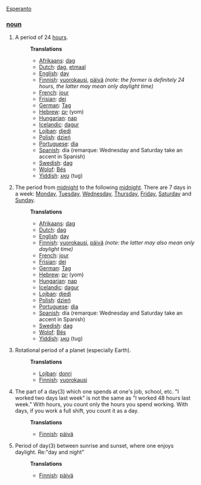 [[Esperanto]]

===[[noun]]===
#A period of 24 [[hour]]s.
#:'''Translations'''
#:*[[Afrikaans]]: [[dag]]
#:*[[Dutch]]: [[dag]], [[etmaal]]
#:*[[English]]: [[day]]
#:*[[Finnish]]: [[vuorokausi]], [[päivä]] ''(note: the former is definitely 24 hours, the latter may mean only daylight time)''
#:*[[French]]: [[jour]]
#:*[[Frisian]]: [[dei]]
#:*[[German]]: [[Tag]]
#:*[[Hebrew]]: [[יום]] (yom)
#:*[[Hungarian]]: [[nap]]
#:*[[Icelandic]]: [[dagur]]
#:*[[Lojban]]: [[djedi]]
#:*[[Polish]]: [[dzień]]
#:*[[Portuguese]]: [[dia]]
#:*[[Spanish]]: día (remarque: Wednesday and Saturday take an accent in Spanish)
#:*[[Swedish]]: [[dag]]
#:*[[Wolof]]: [[Bés]]
#:*[[Yiddish]]: [[טאָג]] (tug)
#The period from [[midnight]] to the following [[midnight]]. There are 7 days in a week: [[Monday]], [[Tuesday]], [[Wednesday]], [[Thursday]], [[Friday]], [[Saturday]] and [[Sunday]].
#:'''Translations'''
#:*[[Afrikaans]]: [[dag]]
#:*[[Dutch]]: [[dag]]
#:*[[English]]: [[day]]
#:*[[Finnish]]: [[vuorokausi]], [[päivä]] ''(note: the latter may also mean only daylight time)''
#:*[[French]]: [[jour]]
#:*[[Frisian]]: [[dei]]
#:*[[German]]: [[Tag]]
#:*[[Hebrew]]: [[יום]] (yom)
#:*[[Hungarian]]: [[nap]]
#:*[[Icelandic]]: [[dagur]]
#:*[[Lojban]]: [[djedi]]
#:*[[Polish]]: [[dzień]]
#:*[[Portuguese]]: [[dia]]
#:*[[Spanish]]: día (remarque: Wednesday and Saturday take an accent in Spanish)
#:*[[Swedish]]: [[dag]]
#:*[[Wolof]]: [[Bés]]
#:*[[Yiddish]]: [[טאָג]] (tug)
#Rotational period of a planet (especially Earth).
#:'''Translations'''
#:*[[Lojban]]: [[donri]]
#:*[[Finnish]]: [[vuorokausi]]
#The part of a day(3) which one spends at one's job, school, etc. "I worked two days last week" is not the same as "I worked 48 hours last week." With hours, you count only the hours you spend working. With days, if you work a full shift, you count it as a day.
#:'''Translations'''
#:*[[Finnish]]: [[päivä]]
#Period of day(3) between sunrise and sunset, where one enjoys daylight. Re:"day and night"
#:'''Translations'''
#:*[[Finnish]]: [[päivä]]